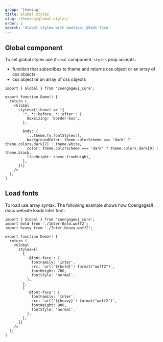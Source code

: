 ```yaml
---
group: 'theming'
title: Global styles
slug: /theming/global-styles/
order: 2
search: 'Global styles with emotion, @font-face'
---
```


## Global component

To set global styles use `Global` component. `styles` prop accepts:

- function that subscribes to theme and returns css object or an array of css objects
- css object or an array of css objects

```tsx
import { Global } from 'coengageui_core';

export function Demo() {
  return (
    <Global
      styles={(theme) => ({
        '*, *::before, *::after': {
          boxSizing: 'border-box',
        },

        body: {
          ...theme.fn.fontStyles(),
          backgroundColor: theme.colorScheme === 'dark' ? theme.colors.dark[7] : theme.white,
          color: theme.colorScheme === 'dark' ? theme.colors.dark[0] : theme.black,
          lineHeight: theme.lineHeight,
        },
      })}
    />
  );
}
```

## Load fonts

To load use array syntax. The following example shows how CoengageUI docs website loads Inter font:

```tsx
import { Global } from 'coengageui_core';
import bold from './Inter-Bold.woff2';
import heavy from './Inter-Heavy.woff2';

export function Demo() {
  return (
    <Global
      styles={[
        {
          '@font-face': {
            fontFamily: 'Inter',
            src: `url('${bold}') format("woff2")`,
            fontWeight: 700,
            fontStyle: 'normal',
          },
        },
        {
          '@font-face': {
            fontFamily: 'Inter',
            src: `url('${heavy}') format("woff2")`,
            fontWeight: 900,
            fontStyle: 'normal',
          },
        },
      ]}
    />
  );
}
```
